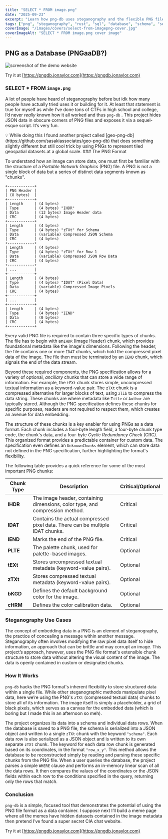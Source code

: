 ```yaml
---
title: "SELECT * FROM image.png"
date: "2025-09-23"
excerpt: "Learn how png-db uses steganography and the flexible PNG file format to embed and retrieve JSON data within image files."
tags: ["png", "steganography", "rust", "sql", "database", "schema", "secrets", "cybersecurity"]
coverImage: "/images/covers/select-from-imagepng-cover.jpg"
coverImageAlt: "SELECT * FROM image.png cover image"
---
```


## PNG as a Database (PNGaaDB?)

![screenshot of the demo website](/images/posts/select-from-imagepng-image-3.png)

Try it at [https://pngdb.jonaylor.com](https://pngdb.jonaylor.com)

### SELECT * FROM `image.png`

A lot of people have heard of steganography before but idk how many people have actually tried uses it or building for it. At least that statement is true for myself as while I’ve done tons of CTFs in high school and college, I’d never *really* known how it all worked and thus `png-db` . This project hides JSON data in obscure corners of PNG files and exposes it via a sequel-esque script. It’s very fun.

<Callout type="info">
💡 While doing this I found another project called [geo-png-db](https://github.com/sasakiassociates/geo-png-db) that does something slightly different but still cool trick by using PNGs to represent tiled geospatial datasets at a global scale.  ### The PNG Format
</Callout>

To understand how an image can store data, one must first be familiar with the structure of a *Portable Network Graphics* (PNG) file. A PNG is not a single block of data but a series of distinct data segments known as "chunks".

```ascii
+------------+
| PNG Header |
| (8 bytes)  |
+------------+
| Length     | (4 bytes)
| Type       | (4 bytes) "IHDR"
| Data       | (13 bytes) Image Header data
| CRC        | (4 bytes)
+------------+
| Length     | (4 bytes)
| Type       | (4 bytes) "zTXt" for Schema
| Data       | (variable) Compressed JSON Schema
| CRC        | (4 bytes)
+------------+
| Length     | (4 bytes)
| Type       | (4 bytes) "zTXt" for Row 1
| Data       | (variable) Compressed JSON Row Data
| CRC        | (4 bytes)
+------------+
| ...        |
+------------+
| Length     | (4 bytes)
| Type       | (4 bytes) "IDAT" (Pixel Data)
| Data       | (variable) Compressed Image Pixels
| CRC        | (4 bytes)
+------------+
| ...        |
+------------+
| Length     | (4 bytes)
| Type       | (4 bytes) "IEND"
| Data       | (0 bytes)
| CRC        | (4 bytes)
+------------+
```

Every valid PNG file is required to contain three specific types of chunks. The file has to begin with an`IHDR` (Image Header) chunk, which provides foundational metadata like the image's dimensions. Following the header, the file contains one or more `IDAT` chunks, which hold the compressed pixel data of the image. The file then must be terminated by an `IEND` chunk, which signals the end of the data stream.

Beyond these required components, the PNG specification allows for a variety of optional, *ancillary* chunks that can store a wide range of information. For example, the `tEXt` chunk stores simple, uncompressed textual information as a keyword-value pair. The `zTXt` chunk is a compressed alternative for larger blocks of text, using `zlib` to compress the data string. These chunks are where metadata like `Title` or `Author` are typically stored. Although the PNG specification defines these chunks for specific purposes, readers are not required to respect them, which creates an avenue for data embedding.

The structure of these chunks is a key enabler for using PNGs as a data format. Each chunk includes a four-byte length field, a four-byte chunk type code, the chunk's data, and a four-byte *Cyclic Redundancy Check* (CRC). This organized format provides a predictable container for custom data. The specification even defines an `UnknownChunks` element, which can store data not defined in the PNG specification, further highlighting the format's flexibility.

The following table provides a quick reference for some of the most important PNG chunks:

| Chunk Type | Description | Critical/Optional |
|------------|-------------|-------------------|
| **IHDR** | The image header, containing dimensions, color type, and compression method. | Critical |
| **IDAT** | Contains the actual compressed pixel data. There can be multiple IDAT chunks. | Critical |
| **IEND** | Marks the end of the PNG file. | Critical |
| **PLTE** | The palette chunk, used for palette-based images. | Optional |
| **tEXt** | Stores uncompressed textual metadata (keyword-value pairs). | Optional |
| **zTXt** | Stores compressed textual metadata (keyword-value pairs). | Optional |
| **bKGD** | Defines the default background color for the image. | Optional |
| **cHRM** | Defines the color calibration data. | Optional |

### Steganography Use Cases

The concept of embedding data in a PNG is an element of steganography, the practice of concealing a message within another message. Steganography often involves modifying the raw pixel data itself to hide information, an approach that can be brittle and may corrupt an image. This project’s approach, however, uses the PNG file format's extensible chunk structure to store data without altering the visual content of the image. The data is openly contained in custom or designated chunks.

### How It Works

`png-db` hacks the PNG format's inherent flexibility to store structured data within a single file. While other steganographic methods manipulate pixel data, here we’re using the PNG's `zTXt` (compressed textual data) chunks to store all of its information. The image itself is simply a placeholder, a grid of black pixels, which serves as a canvas for the embedded data (which is boring but I made this in an afternoon so meh).

The project organizes its data into a schema and individual data rows. When the database is saved to a PNG file, the schema is serialized into a JSON object and written to a single `zTXt` chunk with the keyword `"schema"`. Each data row is also serialized as a JSON object and is written to its own separate `zTXt` chunk. The keyword for each data row chunk is generated based on its coordinates, in the format `"row_x_y"`. This method allows the database to be reconstructed simply by reading and parsing these specific chunks from the PNG file. When a user queries the database, the project parses a simple `WHERE` clause and performs an in-memory linear scan of all the data rows. It then compares the values of the coordinates or the JSON fields within each row to the conditions specified in the query, returning only the rows that match.

### Conclusion

`png-db` is a simple, focused tool that demonstrates the potential of using the PNG file format as a data container. I suppose next I’ll build a meme page where all the memes have hidden datasets contained in the image metadata then pretend I’ve found a super secret CIA chat website.

Try it at [https://pngdb.jonaylor.com](https://pngdb.jonaylor.com)
